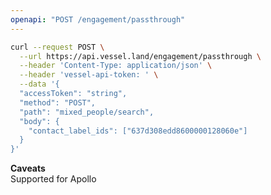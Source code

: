 ```yaml
---
openapi: "POST /engagement/passthrough"
---
```


<RequestExample>

```bash Request
curl --request POST \
  --url https://api.vessel.land/engagement/passthrough \
  --header 'Content-Type: application/json' \
  --header 'vessel-api-token: ' \
  --data '{
  "accessToken": "string",
  "method": "POST",
  "path": "mixed_people/search",
  "body": {
    "contact_label_ids": ["637d308edd8600000128060e"]
  }
}'
```

</RequestExample>

**Caveats**  
Supported for Apollo
